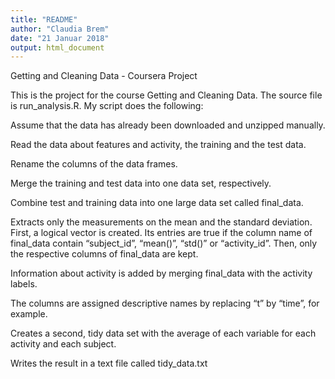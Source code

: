 ```yaml
---
title: "README"
author: "Claudia Brem"
date: "21 Januar 2018"
output: html_document
---
```


Getting and Cleaning Data - Coursera Project

This is the project for the course Getting and Cleaning Data. The source file is run_analysis.R. 
My script does the following:

Assume that the data has already been downloaded and unzipped manually. 

Read the data about features and activity, the training and the test data.

Rename the columns of the data frames. 

Merge the training and test data into one data set, respectively.

Combine test and training data into one large data set called final_data. 

Extracts only the measurements on the mean and the standard deviation. 
	First, a logical vector is created. 
	Its entries are true if the column name of final_data contain "subject_id", "mean()", "std()" or "activity_id".
	Then, only the respective columns of final_data are kept.

Information about activity is added by merging final_data with the activity labels. 

The columns are assigned descriptive names by replacing "t" by "time", for example. 

Creates a second, tidy data set with the average of each variable for each activity and each subject. 

Writes the result in a text file called tidy_data.txt 
